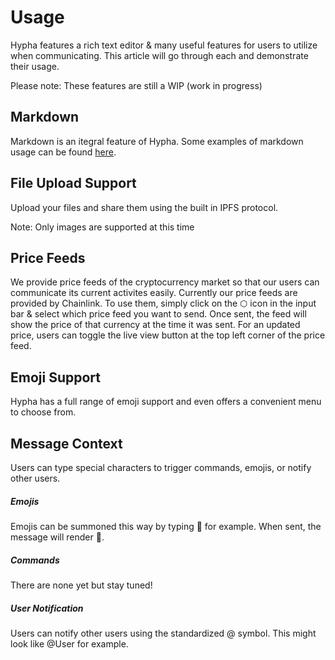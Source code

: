 
# Usage

Hypha features a rich text editor & many useful features for users to utilize when communicating.
This article will go through each and demonstrate their usage.

<Callout emoji="⚠️">
    Please note: These features are still a WIP (work in progress)
</Callout>

## Markdown

Markdown is an itegral feature of Hypha. Some examples of markdown usage can be found [here](https://www.markdownguide.org/basic-syntax/).

## File Upload Support

Upload your files and share them using the built in IPFS protocol.

<Callout type="warning">
    Note: Only images are supported at this time
</Callout>

## Price Feeds

We provide price feeds of the cryptocurrency market so that our users can communicate its current activites easily. 
Currently our price feeds are provided by Chainlink.
To use them, simply click on the ⬡ icon in the input bar & select which price feed you want to send.
Once sent, the feed will show the price of that currency at the time it was sent.
For an updated price, users can toggle the live view button at the top left corner of the price feed.

## Emoji Support

Hypha has a full range of emoji support and even offers a convenient menu to choose from.

## Message Context

Users can type special characters to trigger commands, emojis, or notify other users.

##### Emojis

Emojis can be summoned this way by typing :dog: for example.
When sent, the message will render 🐶.

##### Commands

There are none yet but stay tuned!

##### User Notification

Users can notify other users using the standardized @ symbol. This might look like @User for example.